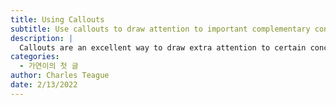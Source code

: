 ---
title: Using Callouts 
subtitle: Use callouts to draw attention to important complementary content without interupting the document flow 
description: | 
  Callouts are an excellent way to draw extra attention to certain concepts, or to more clearly indicate that certain content is supplemental or applicable to only some scenarios. 
categories: 
  - 가연이의 첫 글
author: Charles Teague 
date: 2/13/2022
---
